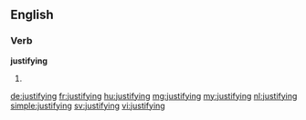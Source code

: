 ==English==

===Verb===
'''justifying'''

# {{present participle of|justify}}

[[de:justifying]]
[[fr:justifying]]
[[hu:justifying]]
[[mg:justifying]]
[[my:justifying]]
[[nl:justifying]]
[[simple:justifying]]
[[sv:justifying]]
[[vi:justifying]]